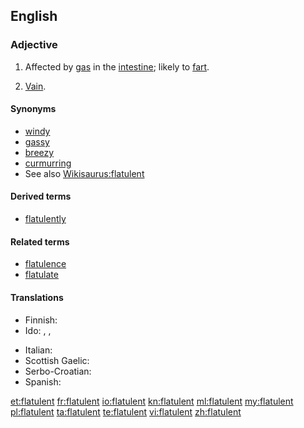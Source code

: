 ==English==

===Adjective===
{{en-adj}}

# Affected by [[gas]] in the [[intestine]]; likely to [[fart]].
# {{obsolete}} [[vain|Vain]].

====Synonyms====
* [[windy]]
* [[gassy]]
* [[breezy]]
* [[curmurring]]
* See also [[Wikisaurus:flatulent]]

====Derived terms====
* [[flatulently]]

====Related terms====
* [[flatulence]]
* [[flatulate]]

====Translations====
{{trans-top|affected by gas in the intestine}}
* Finnish: {{t|fi|ilmavaivainen}}
* Ido: {{t+|io|flatulenta|xs=Ido}}, {{t+|io|flatuoza|xs=Ido}}, {{t+|io|flatuema|xs=Ido}}
{{trans-mid}}
* Italian: {{t-|it|flatulente}}
* Scottish Gaelic: {{t-|gd|gaothach|xs=Scottish Gaelic}}
* Serbo-Croatian: {{t|sh|nadut}}
* Spanish: {{t-|es|flatulente}}
{{trans-bottom}}

[[et:flatulent]]
[[fr:flatulent]]
[[io:flatulent]]
[[kn:flatulent]]
[[ml:flatulent]]
[[my:flatulent]]
[[pl:flatulent]]
[[ta:flatulent]]
[[te:flatulent]]
[[vi:flatulent]]
[[zh:flatulent]]